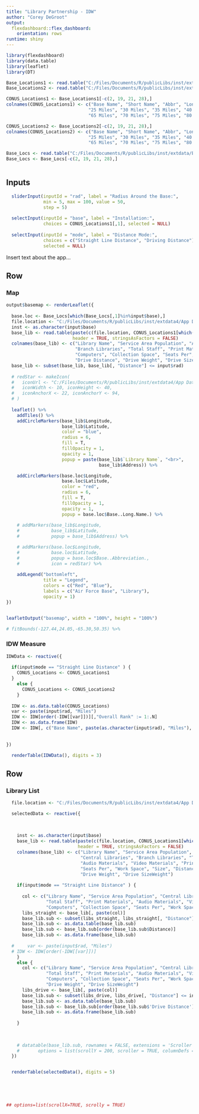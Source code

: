 ```yaml
---
title: "Library Partnership - IDW"
author: "Corey DeGroot"
output: 
  flexdashboard::flex_dashboard:
    orientation: rows
runtime: shiny
---
```


```r
library(flexdashboard)
library(data.table)
library(leaflet)
library(DT)

Base_Locations1 <- read.table("C:/Files/Documents/R/publicLibs/inst/extdata4/IDW/Straight.txt", header = TRUE, stringsAsFactors = F)
Base_Locations2 <- read.table("C:/Files/Documents/R/publicLibs/inst/extdata4/IDW/Drive.txt", header = TRUE, stringsAsFactors = F)

CONUS_Locations1 <- Base_Locations1[-c(2, 19, 21, 28),]
colnames(CONUS_Locations1) <- c("Base Name", "Short Name", "Abbr", "Long", "Lat", "5 Miles", "10 Miles", "15 Miles", "20 Miles",
                               "25 Miles", "30 Miles", "35 Miles", "40 Miles", "45 Miles", "50 Miles", "55 Miles", "60 Miles",
                               "65 Miles", "70 Miles", "75 Miles", "80 Miles", "85 Miles", "90 Miles", "95 Miles", "100 Miles")

CONUS_Locations2 <- Base_Locations2[-c(2, 19, 21, 28),]
colnames(CONUS_Locations2) <- c("Base Name", "Short Name", "Abbr", "Long", "Lat", "5 Miles", "10 Miles", "15 Miles", "20 Miles",
                               "25 Miles", "30 Miles", "35 Miles", "40 Miles", "45 Miles", "50 Miles", "55 Miles", "60 Miles",
                               "65 Miles", "70 Miles", "75 Miles", "80 Miles", "85 Miles", "90 Miles", "95 Miles", "100 Miles")

Base_Locs <- read.table("C:/Files/Documents/R/publicLibs/inst/extdata/Base_Locations.txt", header = TRUE, stringsAsFactors = F)
Base_Locs <- Base_Locs[-c(2, 19, 21, 28),]



```


Inputs {.sidebar}
-----------------------------------------------------------------------

```r
  sliderInput(inputId = "rad", label = "Radius Around the Base:",
              min = 5, max = 100, value = 50,
              step = 5)
  
  selectInput(inputId = "base", label = "Installation:",
              choices = CONUS_Locations1[,1], selected = NULL)
  
  selectInput(inputId = "mode", label = "Distance Mode:",
              choices = c("Straight Line Distance", "Driving Distance"),
              selected = NULL)
```

Insert text about the app...
  
Row {data-height=550}
-----------------------------------------------------------------------

### Map

```r


  
output$basemap <- renderLeaflet({
  
  base.loc <- Base_Locs[which(Base_Locs[,1]%in%input$base),]
  file.location <- "C:/Files/Documents/R/publicLibs/inst/extdata4/App Data/Base Libs/"
  inst <- as.character(input$base)
  base_lib <- read.table(paste(c(file.location, CONUS_Locations1[which(CONUS_Locations1[, 1] == inst), 3], "_Libs.txt"), collapse = ""), 
                         header = TRUE, stringsAsFactors = FALSE)
  colnames(base_lib) <- c("Library Name", "Service Area Population", "Address", "Latitude", "Longitude", "Central Libraries",
                          "Branch Libraries", "Total Staff", "Print Materials", "Audio Materials", "Video Materials", "Print Serials",
                          "Computers", "Collection Space", "Seats Per", "Work Space", "Size", "Distance", "Weight", "SizeWeight",
                          "Drive Distance", "Drive Weight", "Drive SizeWeight")
  base_lib <- subset(base_lib, base_lib[, "Distance"] <= input$rad)
  
  # redStar <- makeIcon(
  #   iconUrl <- "C:/Files/Documents/R/publicLibs/inst/extdata4/App Data/red_star.png",
  #   iconWidth <- 10, iconHeight <- 40,
  #   iconAnchorX <- 22, iconAnchorY <- 94,
  # )
  
  leaflet() %>%
    addTiles() %>%
    addCircleMarkers(base_lib$Longitude,
                     base_lib$Latitude,
                     color = "blue",
                     radius = 6,
                     fill = T,
                     fillOpacity = 1,
                     opacity = 1,
                     popup = paste(base_lib$`Library Name`, "<br>",
                                   base_lib$Address)) %>%

    addCircleMarkers(base.loc$Longitude,
                     base.loc$Latitude,
                     color = "red",
                     radius = 6,
                     fill = T,
                     fillOpacity = 1,
                     opacity = 1,
                     popup = base.loc$Base..Long.Name.) %>%
  
    # addMarkers(base_lib$Longitude,
    #            base_lib$Latitude,
    #            popup = base_lib$Address) %>%

    # addMarkers(base.loc$Longitude,
    #            base.loc$Latitude,
    #            popup = base.loc$Base..Abbreviation.,
    #            icon = redStar) %>%
    
    addLegend("bottomleft",
              title = "Legend",
              colors = c("Red", "Blue"),
              labels = c("Air Force Base", "Library"),
              opacity = 1)
})


leafletOutput("basemap", width = "100%", height = "100%")

# fitBounds(-127.44,24.05,-65.30,50.35) %>% 

```

### IDW Measure

```r
  
IDWData <- reactive({
  
  if(input$mode == "Straight Line Distance" ) {
    CONUS_Locations <- CONUS_Locations1
  }
    else {
      CONUS_Locations <- CONUS_Locations2
    }
  
  IDW <- as.data.table(CONUS_Locations)
  var <- paste(input$rad, "Miles")
  IDW <- IDW[order(-IDW[[var]])][,"Overall Rank" := 1:.N]
  IDW <- as.data.frame(IDW)
  IDW <- IDW[, c("Base Name", paste(as.character(input$rad), "Miles"), "Overall Rank")]
  
  
})

  renderTable(IDWData(), digits = 3)

```

Row {data-height=450}
-----------------------------------------------------------------------

### Library List

```r

  file.location <- "C:/Files/Documents/R/publicLibs/inst/extdata4/App Data/Base Libs/"

  selectedData <- reactive({
    
    
    
    inst <- as.character(input$base)
    base_lib <- read.table(paste(c(file.location, CONUS_Locations1[which(CONUS_Locations1[, 1] == inst), 3], "_Libs.txt"), collapse = ""),
                           header = TRUE, stringsAsFactors = FALSE)
    colnames(base_lib) <- c("Library Name", "Service Area Population", "Address", "Latitude", "Longitude",
                            "Central Libraries", "Branch Libraries", "Total Staff", "Print Materials",
                            "Audio Materials", "Video Materials", "Print Serials", "Computers", "Collection Space",
                            "Seats Per", "Work Space", "Size", "Distance", "Weight", "SizeWeight", "Drive Distance",
                            "Drive Weight", "Drive SizeWeight")
    
    if(input$mode == "Straight Line Distance" ) {
      
      col <- c("Library Name", "Service Area Population", "Central Libraries", "Branch Libraries",
               "Total Staff", "Print Materials", "Audio Materials", "Video Materials", "Print Serials",
               "Computers", "Collection Space", "Seats Per", "Work Space", "Size", "Distance", "Weight", "SizeWeight")
      libs_straight <- base_lib[, paste(col)]
      base_lib.sub <- subset(libs_straight, libs_straight[, "Distance"] <= input$rad)
      base_lib.sub <- as.data.table(base_lib.sub)
      base_lib.sub <- base_lib.sub[order(base_lib.sub$Distance)]
      base_lib.sub <- as.data.frame(base_lib.sub)
      
  #     var <- paste(input$rad, "Miles")
  # IDW <- IDW[order(-IDW[[var]])]
    }
    else {
      col <- c("Library Name", "Service Area Population", "Central Libraries", "Branch Libraries",
               "Total Staff", "Print Materials", "Audio Materials", "Video Materials", "Print Serials",
               "Computers", "Collection Space", "Seats Per", "Work Space", "Size", "Distance", "Drive Distance", 
               "Drive Weight", "Drive SizeWeight")
      libs_drive <- base_lib[, paste(col)]
      base_lib.sub <- subset(libs_drive, libs_drive[, "Distance"] <= input$rad)
      base_lib.sub <- as.data.table(base_lib.sub)
      base_lib.sub <- base_lib.sub[order(base_lib.sub$'Drive Distance')]
      base_lib.sub <- as.data.frame(base_lib.sub)
      
    }
    
    
    
    # datatable(base_lib.sub, rownames = FALSE, extensions = 'Scroller',
    #       options = list(scrollY = 200, scroller = TRUE, columnDefs = list(list(className = 'dt-left', targets = 0:3))))
  })


  renderTable(selectedData(), digits = 5)
  
  
  
  

## options=list(scrollX=TRUE, scrolly = TRUE)
 

```



